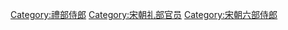 [[Category:禮部侍郎|Category:禮部侍郎]]
[[Category:宋朝礼部官员|Category:宋朝礼部官员]]
[[Category:宋朝六部侍郎|Category:宋朝六部侍郎]]